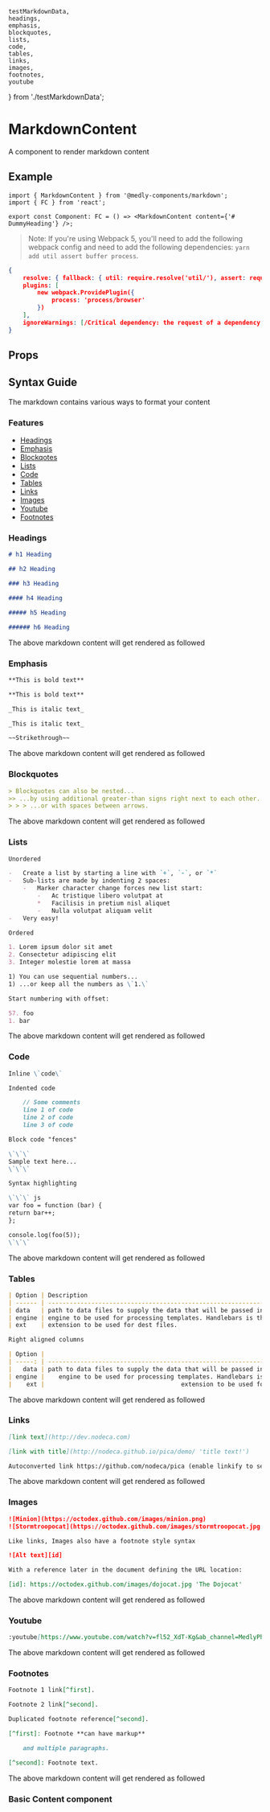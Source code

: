     testMarkdownData,
    headings,
    emphasis,
    blockquotes,
    lists,
    code,
    tables,
    links,
    images,
    footnotes,
    youtube
} from './testMarkdownData';

<Meta title="Markdown" component={MarkdownContent} />

# MarkdownContent

A component to render markdown content

## Example

```tsx
import { MarkdownContent } from '@medly-components/markdown';
import { FC } from 'react';

export const Component: FC = () => <MarkdownContent content={'# DummyHeading'} />;
```

> Note: If you're using Webpack 5, you'll need to add the following webpack config and need to add the following dependencies: `yarn add util assert buffer process`.

```json
{
    resolve: { fallback: { util: require.resolve('util/'), assert: require.resolve('assert/'), buffer: require.resolve('buffer/') } },
    plugins: [
        new webpack.ProvidePlugin({
            process: 'process/browser'
        })
    ],
    ignoreWarnings: [/Critical dependency: the request of a dependency is an expression/]
}
```

## Props

<Props of={MarkdownContent} />

## Syntax Guide

The markdown contains various ways to format your content

### Features

-   [Headings](#headings)
-   [Emphasis](#emphasis)
-   [Blockqotes](#blockquotes)
-   [Lists](#lists)
-   [Code](#code)
-   [Tables](#tables)
-   [Links](#links)
-   [Images](#images)
-   [Youtube](#youtube)
-   [Footnotes](#footnotes)

### Headings

```md
# h1 Heading

## h2 Heading

### h3 Heading

#### h4 Heading

##### h5 Heading

###### h6 Heading
```

The above markdown content will get rendered as followed

<Preview withToolbar>
    <MarkdownContent content={headings} />
</Preview>

### Emphasis

```md
**This is bold text**

**This is bold text**

_This is italic text_

_This is italic text_

~~Strikethrough~~
```

The above markdown content will get rendered as followed

<Preview withToolbar>
    <MarkdownContent content={emphasis} />
</Preview>

### Blockquotes

<!-- prettier-ignore -->
```md
> Blockquotes can also be nested...
>> ...by using additional greater-than signs right next to each other...
> > > ...or with spaces between arrows.
```

The above markdown content will get rendered as followed

<Preview withToolbar>
    <MarkdownContent content={blockquotes} />
</Preview>

### Lists

```md
Unordered

-   Create a list by starting a line with `+`, `-`, or `*`
-   Sub-lists are made by indenting 2 spaces:
    -   Marker character change forces new list start:
        -   Ac tristique libero volutpat at
        *   Facilisis in pretium nisl aliquet
        -   Nulla volutpat aliquam velit
-   Very easy!

Ordered

1. Lorem ipsum dolor sit amet
2. Consectetur adipiscing elit
3. Integer molestie lorem at massa

1) You can use sequential numbers...
1) ...or keep all the numbers as \`1.\`

Start numbering with offset:

57. foo
1. bar
```

The above markdown content will get rendered as followed

<Preview withToolbar>
    <MarkdownContent content={lists} />
</Preview>

### Code

```md
Inline \`code\`

Indented code

    // Some comments
    line 1 of code
    line 2 of code
    line 3 of code

Block code "fences"

\`\`\`
Sample text here...
\`\`\`

Syntax highlighting

\`\`\` js
var foo = function (bar) {
return bar++;
};

console.log(foo(5));
\`\`\`
```

The above markdown content will get rendered as followed

<Preview withToolbar>
    <MarkdownContent content={code} />
</Preview>

### Tables

```md
| Option | Description                                                               |
| ------ | ------------------------------------------------------------------------- |
| data   | path to data files to supply the data that will be passed into templates. |
| engine | engine to be used for processing templates. Handlebars is the default.    |
| ext    | extension to be used for dest files.                                      |

Right aligned columns

| Option |                                                               Description |
| -----: | ------------------------------------------------------------------------: |
|   data | path to data files to supply the data that will be passed into templates. |
| engine |    engine to be used for processing templates. Handlebars is the default. |
|    ext |                                      extension to be used for dest files. |
```

The above markdown content will get rendered as followed

<Preview withToolbar>
    <MarkdownContent content={tables} />
</Preview>

### Links

```md
[link text](http://dev.nodeca.com)

[link with title](http://nodeca.github.io/pica/demo/ 'title text!')

Autoconverted link https://github.com/nodeca/pica (enable linkify to see)
```

The above markdown content will get rendered as followed

<Preview withToolbar>
    <MarkdownContent content={links} />
</Preview>

### Images

```md
![Minion](https://octodex.github.com/images/minion.png)
![Stormtroopocat](https://octodex.github.com/images/stormtroopocat.jpg 'The Stormtroopocat')

Like links, Images also have a footnote style syntax

![Alt text][id]

With a reference later in the document defining the URL location:

[id]: https://octodex.github.com/images/dojocat.jpg 'The Dojocat'
```

<Preview withToolbar>
    <MarkdownContent content={images} />
</Preview>

The above markdown content will get rendered as followed

### Youtube

```md
:youtube[https://www.youtube.com/watch?v=fl52_XdT-Kg&ab_channel=MedlyPharmacy]
```

The above markdown content will get rendered as followed

<Preview withToolbar>
    <MarkdownContent content={youtube} />
</Preview>

### Footnotes

```md
Footnote 1 link[^first].

Footnote 2 link[^second].

Duplicated footnote reference[^second].

[^first]: Footnote **can have markup**

    and multiple paragraphs.

[^second]: Footnote text.
```

The above markdown content will get rendered as followed

<Preview withToolbar>
    <MarkdownContent content={footnotes} />
</Preview>

### Basic Content component

<Preview withToolbar>
    <Story name="MarkdownContent">
        <MarkdownContent content={testMarkdownData} />
    </Story>
</Preview>

